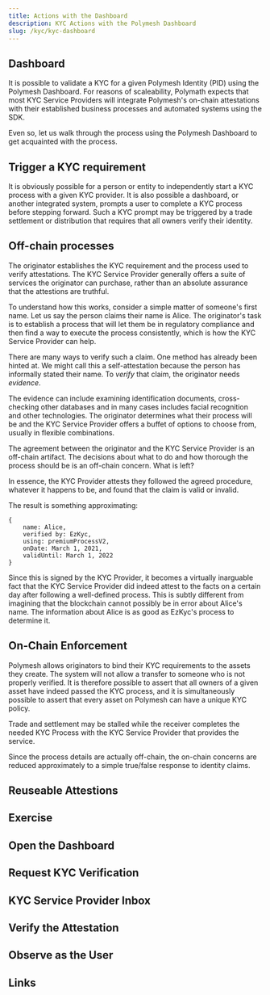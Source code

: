 ```yaml
---
title: Actions with the Dashboard
description: KYC Actions with the Polymesh Dashboard
slug: /kyc/kyc-dashboard
---
```


## Dashboard

It is possible to validate a KYC for a given Polymesh Identity (PID) using the Polymesh Dashboard. For reasons of scaleability, Polymath expects that most KYC Service Providers will integrate Polymesh's on-chain attestations with their established business processes and automated systems using the SDK.

Even so, let us walk through the process using the Polymesh Dashboard to get acquainted with the process.

## Trigger a KYC requirement

It is obviously possible for a person or entity to independently start a KYC process with a given KYC provider. It is also possible a dashboard, or another integrated system, prompts a user to complete a KYC process before stepping forward. Such a KYC prompt may be triggered by a trade settlement or distribution that requires that all owners verify their identity.

## Off-chain processes

The originator establishes the KYC requirement and the process used to verify attestations. The KYC Service Provider generally offers a suite of services the originator can purchase, rather than an absolute assurance that the attestions are truthful.

To understand how this works, consider a simple matter of someone's first name. Let us say the person claims their name is Alice. The originator's task is to establish a process that will let them be in regulatory compliance and then find a way to execute the process consistently, which is how the KYC Service Provider can help.

There are many ways to verify such a claim. One method has already been hinted at. We might call this a self-attestation because the person has informally stated their name. To _verify_ that claim, the originator needs _evidence_.

The evidence can include examining identification documents, cross-checking other databases and in many cases includes facial recognition and other technologies. The originator determines what their process will be and the KYC Service Provider offers a buffet of options to choose from, usually in flexible combinations.

The agreement between the originator and the KYC Service Provider is an off-chain artifact. The decisions about what to do and how thorough the process should be is an off-chain concern. What is left?

In essence, the KYC Provider attests they followed the agreed procedure, whatever it happens to be, and found that the claim is valid or invalid.

The result is something approximating:

```
{
	name: Alice,
	verified by: EzKyc,
	using: premiumProcessV2,
	onDate: March 1, 2021,
    validUntil: March 1, 2022
}
```
Since this is signed by the KYC Provider, it becomes a virtually inarguable fact that the KYC Service Provider did indeed attest to the facts on a certain day after following a well-defined process. This is subtly different from imagining that the blockchain cannot possibly be in error about Alice's name. The information about Alice is as good as EzKyc's process to determine it.

## On-Chain Enforcement

Polymesh allows originators to bind their KYC requirements to the assets they create. The system will not allow a transfer to someone who is not properly verified. It is therefore possible to assert that all owners of a given asset have indeed passed the KYC process, and it is simultaneously possible to assert that every asset on Polymesh can have a unique KYC policy.

Trade and settlement may be stalled while the receiver completes the needed KYC Process with the KYC Service Provider that provides the service.

Since the process details are actually off-chain, the on-chain concerns are reduced approximately to a simple true/false response to identity claims.

## Reuseable Attestions

## Exercise

## Open the Dashboard

## Request KYC Verification

## KYC Service Provider Inbox

## Verify the Attestation

## Observe as the User

## Links
